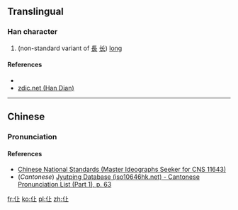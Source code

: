 ==Translingual==

===Han character===
{{Han char|rn=9|rad=人|as=03|sn=5|four=21210|canj=OYM|ids=⿰亻上}}

# (non-standard variant of [[長]] [[长]]) [[long]]

====References====
* {{Han ref|kx=0094.051|hdz=10113.051|uh=4EE9|ud=20201|bh=C967|bd=51559}}
* [http://www.zdic.net/zd/zi/ZdicE4ZdicBBZdicA9.htm zdic.net (Han Dian)]

----

==Chinese==
{{zh-forms}}

===Pronunciation===
{{zh-pron
|m=shàng,cháng
|c=coeng4
|mc=
|oc=
|ma=
|cat=a
}}

====References====
* [http://www.cns11643.gov.tw/AIDB/query_general_view.do?page=2&code=2147 Chinese National Standards (Master Ideographs Seeker for CNS 11643)]
* (''Cantonese'') [http://www.iso10646hk.net/jp/document/download.jsp Jyutping Database (iso10646hk.net) - Cantonese Pronunciation List (Part 1), p. 63]

[[fr:仩]]
[[ko:仩]]
[[pl:仩]]
[[zh:仩]]
